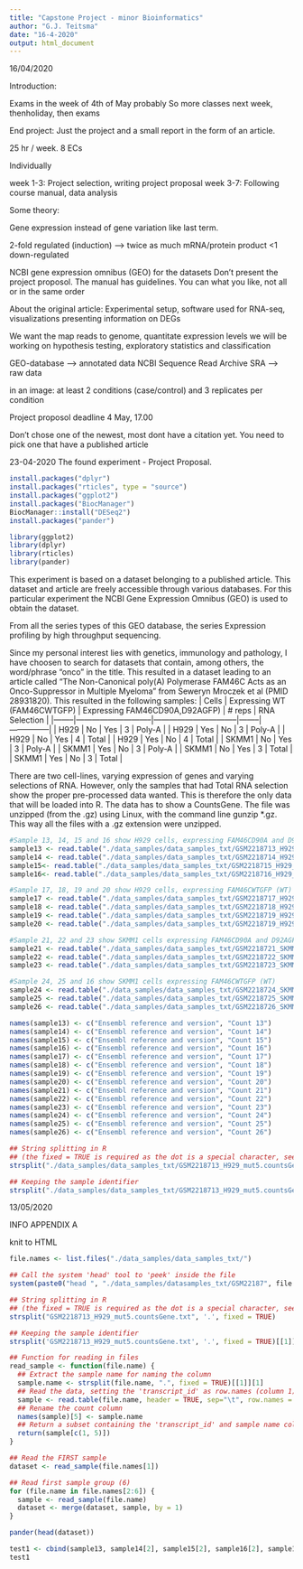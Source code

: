 ---
title: "Capstone Project - minor Bioinformatics"
author: "G.J. Teitsma"
date: "16-4-2020"
output: html_document
---

16/04/2020

Introduction: 

Exams in the week of 4th of May probably
So more classes next week, thenholiday, then exams


End project: 
Just the project and a small report in the form of an article.


25 hr / week. 
8 ECs


Individually

week 1-3: Project selection, writing project proposal
week 3-7: Following course manual, data analysis


Some theory:

Gene expression instead of gene variation like last term. 

2-fold regulated (induction) --> twice as much mRNA/protein product
<1 down-regulated


NCBI gene expression omnibus (GEO) for the datasets
Don't present the project proposol. 
The manual has guidelines. You can what you like, not all or in the same order

About the original article:
Experimental setup, software used for RNA-seq,  visualizations presenting information on DEGs

We want the map reads to genome, quantitate expression levels
we will be working on hypothesis testing, exploratory statistics and classification



GEO-database --> annotated data
NCBI Sequence Read Archive SRA --> raw data

in an image: at least 2 conditions (case/control) and 3 replicates per condition


Project proposol deadline 4 May, 17.00

Don't chose one of the newest, most dont have a citation yet. You need to pick one that have a published article





23-04-2020 The found experiment - Project Proposal. 

```{r Installing all needed packages}
install.packages("dplyr")
install.packages("rticles", type = "source")
install.packages("ggplot2")
install.packages("BiocManager")
BiocManager::install("DESeq2")
install.packages("pander")
```


```{r Loading the packages }
library(ggplot2)
library(dplyr)
library(rticles)
library(pander)

```

This experiment is based on a dataset belonging to a published article. This dataset and article are freely accessible through various databases. 
For this particular experiment the NCBI Gene Expression Omnibus (GEO) is used to obtain the dataset.

From all the series types of this GEO database, the series Expression profiling by high throughput sequencing.

Since my personal interest lies with genetics, immunology and pathology, I have choosen to search for datasets that contain, among others, the word/phrase "onco" in the title. 
This resulted in a dataset leading to an article called "The Non-Canonical poly(A) Polymerase FAM46C Acts as an Onco-Suppressor in Multiple Myeloma" from Seweryn Mroczek et al (PMID 28931820).
This resulted in the following samples:
| Cells  | Expressing WT (FAM46CWTGFP) | Expressing FAM46CD90A,D92AGFP) | # reps | RNA Selection |
|--------|-----------------------------|--------------------------------|--------|---------------|
| H929   | No                          | Yes                            | 3      | Poly-A        |
| H929   | Yes                         | No                             | 3      | Poly-A        |
| H929   | No                          | Yes                            | 4      | Total         |
| H929   | Yes                         | No                             | 4      | Total         |
| SKMM1  | No                          | Yes                            | 3      | Poly-A        |
| SKMM1  | Yes                         | No                             | 3      | Poly-A        |
| SKMM1  | No                          | Yes                            | 3      | Total         |
| SKMM1  | Yes                         | No                             | 3      | Total         |

There are two cell-lines, varying expression of genes and varying selections of RNA. 
However, only the samples that had Total RNA selection show the proper pre-processed data wanted. 
This is therefore the only data that will be loaded into R. The data has to show a CountsGene. 
The file was unzipped (from the .gz) using Linux, with the command line gunzip *.gz. This way all the files with a .gz extension were unzipped. 

```{r Loading the data into R}

#Sample 13, 14, 15 and 16 show H929 cells, expressing FAM46CD90A and D92AGFP (catalitic mutant)
sample13 <- read.table("./data_samples/data_samples_txt/GSM2218713_H929_mut5.countsGene.txt", sep = "\t")
sample14 <- read.table("./data_samples/data_samples_txt/GSM2218714_H929_mut6.countsGene.txt", sep = "\t") 
sample15<- read.table("./data_samples/data_samples_txt/GSM2218715_H929_mut7.countsGene.txt", sep = "\t")
sample16<- read.table("./data_samples/data_samples_txt/GSM2218716_H929_mut8.countsGene.txt", sep = "\t")

#Sample 17, 18, 19 and 20 show H929 cells, expressing FAM46CWTGFP (WT)
sample17 <- read.table("./data_samples/data_samples_txt/GSM2218717_H929_wt5.countsGene.txt", sep = "\t")
sample18 <- read.table("./data_samples/data_samples_txt/GSM2218718_H929_wt6.countsGene.txt", sep = "\t")
sample19 <- read.table("./data_samples/data_samples_txt/GSM2218719_H929_wt7.countsGene.txt", sep = "\t")
sample20 <- read.table("./data_samples/data_samples_txt/GSM2218719_H929_wt7.countsGene.txt", sep = "\t")

#Sample 21, 22 and 23 show SKMM1 cells expressing FAM46CD90A and D92AGFP
sample21 <- read.table("./data_samples/data_samples_txt/GSM2218721_SKMM1_FAMCmutant1.countsGene.txt", sep = "\t")
sample22 <- read.table("./data_samples/data_samples_txt/GSM2218722_SKMM1_FAMCmutant2.countsGene.txt", sep = "\t")
sample23 <- read.table("./data_samples/data_samples_txt/GSM2218723_SKMM1_FAMCmutant3.countsGene.txt", sep = "\t")

#Sample 24, 25 and 16 show SKMM1 cells expressing FAM46CWTGFP (WT)
sample24 <- read.table("./data_samples/data_samples_txt/GSM2218724_SKMM1_FAMCWT1.countsGene.txt", sep = "\t")
sample25 <- read.table("./data_samples/data_samples_txt/GSM2218725_SKMM1_FAMCWT2.countsGene.txt", sep = "\t")
sample26 <- read.table("./data_samples/data_samples_txt/GSM2218726_SKMM1_FAMCWT3.countsGene.txt", sep = "\t")
```


```{r Adding a proper header to the loaded data}
names(sample13) <- c("Ensembl reference and version", "Count 13")
names(sample14) <- c("Ensembl reference and version", "Count 14")
names(sample15) <- c("Ensembl reference and version", "Count 15")
names(sample16) <- c("Ensembl reference and version", "Count 16")
names(sample17) <- c("Ensembl reference and version", "Count 17")
names(sample18) <- c("Ensembl reference and version", "Count 18")
names(sample19) <- c("Ensembl reference and version", "Count 19")
names(sample20) <- c("Ensembl reference and version", "Count 20")
names(sample21) <- c("Ensembl reference and version", "Count 21")
names(sample22) <- c("Ensembl reference and version", "Count 22")
names(sample23) <- c("Ensembl reference and version", "Count 23")
names(sample24) <- c("Ensembl reference and version", "Count 24")
names(sample25) <- c("Ensembl reference and version", "Count 25")
names(sample26) <- c("Ensembl reference and version", "Count 26")

```

```{r}
## String splitting in R
## (the fixed = TRUE is required as the dot is a special character, see '?strsplit')
strsplit("./data_samples/data_samples_txt/GSM2218713_H929_mut5.countsGene.txt", '.', fixed = TRUE)

## Keeping the sample identifier
strsplit("./data_samples/data_samples_txt/GSM2218713_H929_mut5.countsGene.txt", '.', fixed = TRUE)[[1]][1]


```

13/05/2020

INFO
APPENDIX A

knit to HTML


```{r}
file.names <- list.files("./data_samples/data_samples_txt/")
```

```{r}
## Call the system 'head' tool to 'peek' inside the file
system(paste0("head ", "./data_samples/datasamples_txt/GSM22187", file.names[1]))
```


```{r}
## String splitting in R
## (the fixed = TRUE is required as the dot is a special character, see '?strsplit')
strsplit("GSM2218713_H929_mut5.countsGene.txt", '.', fixed = TRUE)

```

```{r}
## Keeping the sample identifier
strsplit('GSM2218713_H929_mut5.countsGene.txt', '.', fixed = TRUE)[[1]][1]

```

```{r}
## Function for reading in files
read_sample <- function(file.name) {
  ## Extract the sample name for naming the column
  sample.name <- strsplit(file.name, ".", fixed = TRUE)[[1]][1]
  ## Read the data, setting the 'transcript_id' as row.names (column 1)
  sample <- read.table(file.name, header = TRUE, sep="\t", row.names = NULL)
  ## Rename the count column
  names(sample)[5] <- sample.name
  ## Return a subset containing the 'transcript_id' and sample name columns
  return(sample[c(1, 5)])
}

```


```{r}
## Read the FIRST sample
dataset <- read_sample(file.names[1])

## Read first sample group (6)
for (file.name in file.names[2:6]) {
  sample <- read_sample(file.name)
  dataset <- merge(dataset, sample, by = 1)
}

pander(head(dataset))

```


```{r}
test1 <- cbind(sample13, sample14[2], sample15[2], sample16[2], sample17[2], sample18[2])
test1
``` 


```{r}

``` 


```{r}


``` 







```{r}


```


```{r}


```


```{r}


```


```{r}


```


```{r}


```


```{r}


```








